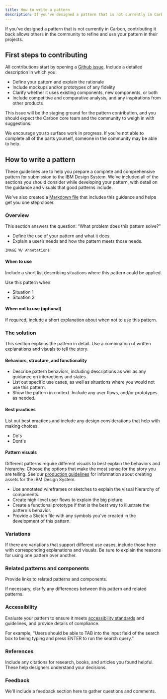```yaml
---
title: How to write a pattern
description: If you've designed a pattern that is not currently in Carbon, contributing it back allows others in the community to refine and use your pattern in their projects.
---
```


<PageDescription>

If you’ve designed a pattern that is not currently in Carbon, contributing it back allows others in the community to refine and use your pattern in their projects.

</PageDescription>

## First steps to contributing

All contributions start by opening a [Github issue](https://github.com/carbon-design-system/carbon-website/issues/new). Include a detailed description in which you:

- Define your pattern and explain the rationale
- Include mockups and/or prototypes of any fidelity
- Clarify whether it uses existing components, new components, or both
- Include competitive and comparative analysis, and any inspirations from other products

This issue will be the staging ground for the pattern contribution, and you should expect the Carbon core team and the community to weigh in with suggestions.

We encourage you to surface work in progress. If you’re not able to complete all of the parts yourself, someone in the community may be able to help.

## How to write a pattern

These guidelines are to help you prepare a complete and comprehensive pattern for submission to the IBM Design System. We've included all of the sections you should consider while developing your pattern, with detail on the guidance and visuals that good patterns include.

We've also created a [Markdown file](https://github.com/carbon-design-system/carbon-website/blob/master/docs/pattern-template.mdx) that includes this guidance and helps get you one step closer.

### Overview

This section answers the question: “What problem does this pattern solve?”

- Define the use of your pattern and what it does.
- Explain a user’s needs and how the pattern meets those needs.

`IMAGE W/ Annotations`

#### When to use

Include a short list describing situations where this pattern could be applied.

Use this pattern when:

- Situation 1
- Situation 2

#### When not to use (optional)

If required, include a short explanation about when not to use this pattern.

### The solution

This section explains the pattern in detail. Use a combination of written explanations and visuals to tell the story.

#### Behaviors, structure, and functionality

- Describe pattern behaviors, including descriptions as well as any guidance on interactions and states.
- List out specific use cases, as well as situations where you would not use this pattern.
- Show the pattern in context. Include any user flows, and/or prototypes as needed.

#### Best practices

List out best practices and include any design considerations that help with
making choices.

- Do's
- Dont's

#### Pattern visuals

Different patterns require different visuals to best explain the behaviors and hierarchy. Choose the options that make the most sense for the story you are telling. See our [production guidelines](https://github.com/carbon-design-system/carbon-website/wiki/Production-guidelines) for information about creating assets for the IBM Design System.

- Use annotated wireframes or sketches to explain the visual hierarchy of components.
- Create high-level user flows to explain the big picture.
- Create a functional prototype if that is the best way to illustrate the pattern's behavior.
- Provide a Sketch file with any symbols you've created in the development of this pattern.

### Variations

If there are variations that support different use cases, include those here with corresponding explanations and visuals. Be sure to explain the reasons for using one pattern over another.

### Related patterns and components

Provide links to related patterns and components.

If necessary, clarify any differences between this pattern and related patterns.

### Accessibility

Evaluate your pattern to ensure it meets [accessibility standards](/guidelines/accessibility/overview) and guidelines, and provide details of compliance.

For example, “Users should be able to TAB into the input field of the search box to being typing and press ENTER to run the search query.”

### References

Include any citations for research, books, and articles you found helpful. These help designers understand your decisions.

### Feedback

We'll include a feedback section here to gather questions and comments.
